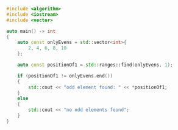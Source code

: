 ```cpp showLineNumbers
#include <algorithm>
#include <iostream>
#include <vector>

auto main() -> int
{
    auto const onlyEvens = std::vector<int>{
        2, 4, 6, 8, 10
    };

    auto const positionOf1 = std::ranges::find(onlyEvens, 1);

    if (positionOf1 != onlyEvens.end())
    {
        std::cout << "odd element found: " << *positionOf1;
    }
    else
    {
        std::cout << "no odd elements found";
    }
}
```